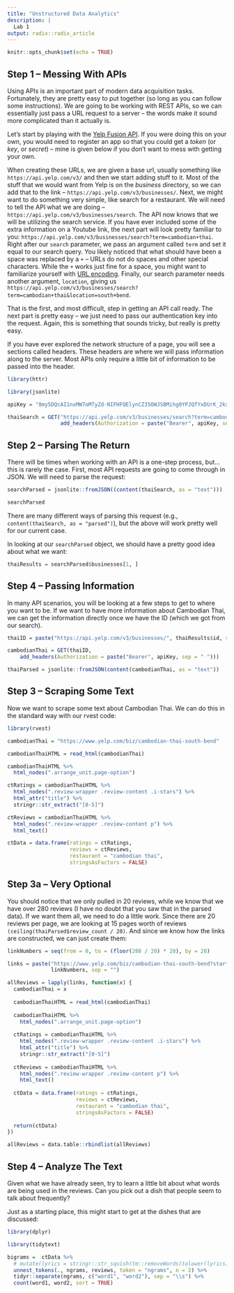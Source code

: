 ```yaml
---
title: "Unstructured Data Analytics"
description: |
  Lab 1
output: radix::radix_article
---
```


```r
knitr::opts_chunk$set(echo = TRUE)
```



## Step 1 -- Messing With APIs

Using APIs is an important part of modern data acquisition tasks. Fortunately, they are pretty easy to put together (so long as you can follow some instructions). We are going to be working with REST APIs, so we can essentially just pass a URL request to a server -- the words make it sound more complicated than it actually is. 

Let's start by playing with the <a href="https://www.yelp.com/developers/documentation/v3">Yelp Fusion API</a>. If you were doing this on your own, you would need to register an app so that you could get a *token* (or *key*, or *secret*) -- mine is given below if you don't want to mess with getting your own. 

When creating these URLs, we are given a base url, usually something like `https://api.yelp.com/v3/` and then we start adding stuff to it. Most of the stuff that we would want from Yelp is on the *business* directory, so we can add that to the link -- `https://api.yelp.com/v3/businesses/`. Next, we might want to do something very simple, like search for a restaurant. We will need to tell the API what we are doing -- `https://api.yelp.com/v3/businesses/search`. The API now knows that we will be utilizing the search service. If you have ever included some of the extra information on a Youtube link, the next part will look pretty familiar to you: `https://api.yelp.com/v3/businesses/search?term=cambodian+thai`. Right after our `search` parameter, we pass an argument called `term` and set it equal to our search query. You likely noticed that what should have been a space was replaced by a `+` -- URLs do not do spaces and other special characters. While the `+` works just fine for a space, you might want to familiarize yourself with <a href="https://www.w3schools.com/tags/ref_urlencode.asp">URL encoding</a>. Finally, our search parameter needs another argument, `location`, giving us `https://api.yelp.com/v3/businesses/search?term=cambodian+thai&location=south+bend`. 

That is the first, and most difficult, step in getting an API call ready. The next part is pretty easy -- we just need to pass our authentication key into the request. Again, this is something that sounds tricky, but really is pretty easy. 

If you have ever explored the network structure of a page, you will see a sections called headers. These headers are where we will pass information along to the server. Most APIs only require a little bit of information to be passed into the header. 


```r
library(httr)

library(jsonlite)

apiKey = "8my5DQcAI1nxMW7oMTyZd-NIFHFQElynCZ35OWJSBMihg0YPJQfYxDUrK_2kx1qxdTWMneXwLOvYgkAbHpzIVXRsxXyLlnFA2gLACOBz9BsdCdowYo5rnZVp3khHXHYx"

thaiSearch = GET("https://api.yelp.com/v3/businesses/search?term=cambodian+thai&location=south+bend&limit=2",
                 add_headers(Authorization = paste("Bearer", apiKey, sep = " ")))
```

## Step 2 -- Parsing The Return

There will be times when working with an API is a one-step process, but...this is rarely the case. First, most API requests are going to come through in JSON. We will need to parse the request: 

```r
searchParsed = jsonlite::fromJSON((content(thaiSearch, as = "text")))

searchParsed
```

There are many different ways of parsing this request (e.g., `content(thaiSearch, as = "parsed")`), but the above will work pretty well for our current case. 

In looking at our `searchParsed` object, we should have a pretty good idea about what we want:

```r
thaiResults = searchParsed$businesses[1, ]
```


## Step 4 -- Passing Information

In many API scenarios, you will be looking at a few steps to get to where you want to be. If we want to have more information about Cambodian Thai, we can get the information directly once we have the ID (which we got from our search). 

```r

thaiID = paste("https://api.yelp.com/v3/businesses/", thaiResults$id, sep = "")

cambodianThai = GET(thaiID,
    add_headers(Authorization = paste("Bearer", apiKey, sep = " ")))

thaiParsed = jsonlite::fromJSON(content(cambodianThai, as = "text"))
```


## Step 3 -- Scraping Some Text

Now we want to scrape some text about Cambodian Thai. We can do this in the standard way with our rvest code:

```r
library(rvest)

cambodianThai = "https://www.yelp.com/biz/cambodian-thai-south-bend"

cambodianThaiHTML = read_html(cambodianThai)

cambodianThaiHTML %>% 
  html_nodes(".arrange_unit.page-option")

ctRatings = cambodianThaiHTML %>% 
  html_nodes(".review-wrapper .review-content .i-stars") %>% 
  html_attr("title") %>% 
  stringr::str_extract("[0-5]")

ctReviews = cambodianThaiHTML %>% 
  html_nodes(".review-wrapper .review-content p") %>% 
  html_text()

ctData = data.frame(ratings = ctRatings, 
                    reviews = ctReviews, 
                    restaurant = "cambodian thai", 
                    stringsAsFactors = FALSE)
```


## Step 3a -- Very Optional

You should notice that we only pulled in 20 reviews, while we know that we have over 280 reviews (I have no doubt that you saw that in the parsed data). If we want them all, we need to do a little work. Since there are 20 reviews per page, we are looking at 15 pages worth of reviews `(ceiling(thaiParsed$review_count / 20)`. And since we know how the links are constructed, we can just create them:

```r
linkNumbers = seq(from = 0, to = (floor(288 / 20) * 20), by = 20)

links = paste("https://www.yelp.com/biz/cambodian-thai-south-bend?start=", 
              linkNumbers, sep = "")

allReviews = lapply(links, function(x) {
  cambodianThai = x
  
  cambodianThaiHTML = read_html(cambodianThai)
  
  cambodianThaiHTML %>% 
    html_nodes(".arrange_unit.page-option")
  
  ctRatings = cambodianThaiHTML %>% 
    html_nodes(".review-wrapper .review-content .i-stars") %>% 
    html_attr("title") %>% 
    stringr::str_extract("[0-5]")
  
  ctReviews = cambodianThaiHTML %>% 
    html_nodes(".review-wrapper .review-content p") %>% 
    html_text()
  
  ctData = data.frame(ratings = ctRatings, 
                      reviews = ctReviews, 
                      restaurant = "cambodian thai", 
                      stringsAsFactors = FALSE)
  
  return(ctData)
})

allReviews = data.table::rbindlist(allReviews)
```


## Step 4 -- Analyze The Text

Given what we have already seen, try to learn a little bit about what words are being used in the reviews. Can you pick out a dish that people seem to talk about frequently? 

Just as a starting place, this might start to get at the dishes that are discussed:

```r
library(dplyr)

library(tidytext)

bigrams =  ctData %>% 
  # mutate(lyrics = stringr::str_squish(tm::removeWords(tolower(lyrics), tm::stopwords("SMART")))) %>% 
  unnest_tokens(., ngrams, reviews, token = "ngrams", n = 2) %>% 
  tidyr::separate(ngrams, c("word1", "word2"), sep = "\\s") %>% 
  count(word1, word2, sort = TRUE)
```

